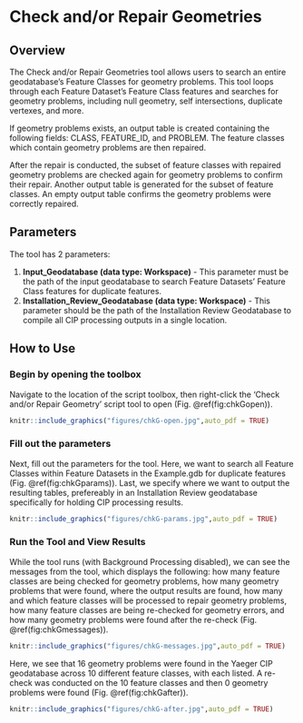 # Check and/or Repair Geometries {#chkGeom}
## Overview
The Check and/or Repair Geometries tool allows users to search an entire geodatabase's Feature Classes for geometry problems. This tool loops through each Feature Dataset's Feature Class features and searches for geometry problems, including null geometry, self intersections, duplicate vertexes, and more. 

If geometry problems exists, an output table is created containing the following fields: CLASS, FEATURE_ID, and PROBLEM.  The feature classes which contain geometry problems are then repaired.  

After the repair is conducted, the subset of feature classes with repaired geometry problems are checked again for geometry problems to confirm their repair.  Another output table is generated for the subset of feature classes.  An empty output table confirms the geometry problems were correctly repaired.

## Parameters
The tool has 2 parameters:  

1. **Input_Geodatabase (data type: Workspace)** - This parameter must be the path of the input geodatabase to search Feature Datasets' Feature Class features for duplicate features.  
2. **Installation_Review_Geodatabase  (data type: Workspace)** - This parameter should be the path of the Installation Review Geodatabase to compile all CIP processing outputs in a single location.

## How to Use
### Begin by opening the toolbox  
Navigate to the location of the script toolbox, then right-click the 'Check and/or Repair Geometry' script tool to open (Fig. \@ref(fig:chkGopen)).
```r
knitr::include_graphics("figures/chkG-open.jpg",auto_pdf = TRUE)
```
###  Fill out the parameters 
Next, fill out the parameters for the tool. Here, we want to search all Feature Classes within Feature Datasets in the Example.gdb for duplicate features  (Fig. \@ref(fig:chkGparams)). Last, we specify where we want to output the resulting tables, prefereably in an Installation Review geodatabase specifically for holding CIP processing results.  
```r
knitr::include_graphics("figures/chkG-params.jpg",auto_pdf = TRUE)
```

###  Run the Tool and View Results
While the tool runs (with Background Processing disabled), we can see the messages from the tool, which displays the following: how many feature classes are being checked for geometry problems, how many geometry problems that were found, where the output results are found, how many and which feature classes will be processed to repair geometry problems, how many feature classes are being re-checked for geometry errors, and how many geometry problems were found after the re-check (Fig. \@ref(fig:chkGmessages)). 
```r
knitr::include_graphics("figures/chkG-messages.jpg",auto_pdf = TRUE)
```

Here, we see that 16 geometry problems were found in the Yaeger CIP geodatabase across 10 different feature classes, with each listed. A re-check was conducted on the 10 feature classes and then 0 geometry problems were found (Fig. \@ref(fig:chkGafter)). 

```r
knitr::include_graphics("figures/chkG-after.jpg",auto_pdf = TRUE)
```


